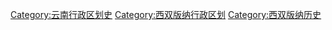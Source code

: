[[Category:云南行政区划史|Category:云南行政区划史]]
[[Category:西双版纳行政区划|Category:西双版纳行政区划]]
[[Category:西双版纳历史|Category:西双版纳历史]]